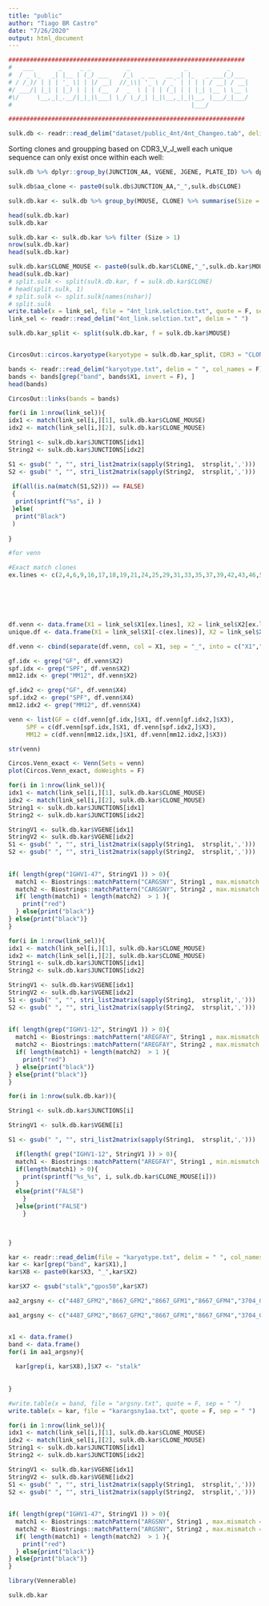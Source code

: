 ```yaml
---
title: "public"
author: "Tiago BR Castro"
date: "7/26/2020"
output: html_document
---
```


```r
##################################################################
#   ___       _     _ _          _               _           _     
#  / _ \_   _| |__ | (_) ___    /_\  _ __   __ _| |_   _ ___(_)___ 
# / /_)/ | | | '_ \| | |/ __|  //_\\| '_ \ / _` | | | | / __| / __|
#/ ___/| |_| | |_) | | | (__  /  _  \ | | | (_| | | |_| \__ \ \__ \
#\/     \__,_|_.__/|_|_|\___| \_/ \_/_| |_|\__,_|_|\__, |___/_|___/
#                                                  |___/           

##################################################################
```


```r
sulk.db <- readr::read_delim("dataset/public_4nt/4nt_Changeo.tab", delim = "\t")
```



Sorting clones and groupping based on CDR3_V_J_well
each unique sequence can only exist once within each well:

```r
sulk.db %>% dplyr::group_by(JUNCTION_AA, VGENE, JGENE, PLATE_ID) %>% dplyr::summarise(number = n())  %>% arrange(desc(number))
```



```r
sulk.db$aa_clone <- paste0(sulk.db$JUNCTION_AA,"_",sulk.db$CLONE)

sulk.db.kar <- sulk.db %>% group_by(MOUSE, CLONE) %>% summarise(Size = n(), JUNCTIONS = toString(JUNCTION_AA), VCALL = toString(V_CALL),VGENE = toString(VGENE), JGENE = toString(JGENE)) %>% arrange(desc(Size))

head(sulk.db.kar)
sulk.db.kar
```

```r
sulk.db.kar <- sulk.db.kar %>% filter (Size > 1)
nrow(sulk.db.kar)
head(sulk.db.kar)
```

```r
sulk.db.kar$CLONE_MOUSE <- paste0(sulk.db.kar$CLONE,"_",sulk.db.kar$MOUSE)
head(sulk.db.kar)
# split.sulk <- split(sulk.db.kar, f = sulk.db.kar$CLONE)
# head(split.sulk, 1)
# split.sulk <- split.sulk[names(nshar)]
# split.sulk
write.table(x = link_sel, file = "4nt_link.selction.txt", quote = F, sep = " ")
link_sel <- readr::read_delim("4nt_link.selction.txt", delim = " ")
```

```r
sulk.db.kar_split <- split(sulk.db.kar, f = sulk.db.kar$MOUSE)


CircosOut::circos.karyotype(karyotype = sulk.db.kar_split, CDR3 = "CLONE", Group = "MOUSE", save = T, file.name = "karyotype.txt")
```

```r
bands <- readr::read_delim("karyotype.txt", delim = " ", col_names = F)
bands <- bands[grep("band", bands$X1, invert = F), ]
head(bands)
```


```r
CircosOut::links(bands = bands)
```

```r
for(i in 1:nrow(link_sel)){
idx1 <- match(link_sel[i,][1], sulk.db.kar$CLONE_MOUSE)
idx2 <- match(link_sel[i,][2], sulk.db.kar$CLONE_MOUSE)

String1 <- sulk.db.kar$JUNCTIONS[idx1]
String2 <- sulk.db.kar$JUNCTIONS[idx2]

S1 <- gsub(" ", "", stri_list2matrix(sapply(String1,  strsplit,',')))  
S2 <- gsub(" ", "", stri_list2matrix(sapply(String2,  strsplit,',')))  
 
 if(all(is.na(match(S1,S2))) == FALSE)
 {
  print(sprintf("%s", i) )
 }else(
  print("Black")
 )
 
}
```

```r
#for venn

#Exact match clones 
ex.lines <- c(2,4,6,9,16,17,18,19,21,24,25,29,31,33,35,37,39,42,43,46,52,55,56,62,63,64,66,68,69,72,78,80,86,91,92,93,94,95,96,97,98,99,100,101,102,103,104,105,106,107,108,109,110,111,112,113,115,116,117,118,119,121,122,124,125,126,127,129,130,131,132,133,134,136,138,143,144,145,146,150,151,154,155,164,165,169,183,189,206,216,219,220,221,222,223,224,225,226,228,229,231,232,234,236,240,248,253,259,261,268,270,272,273,279,282,283,287,288,306,314,316,321,325,326,328,329,330,331,332,335,336,338,340,344,345,348,354,356,361,365,366,372,373,376,377,381,383,400,410,411,412,425,434,438,439,447,448,449,455,456,457,458,459,460,461,462,463,465,466,467,468,469,470,472,473,474,476,477,479,480,481,482,484,486,487,488,489,490,491,492,493,494,495,499,516,518,519,520,542,547,551,552,563,564,572,573,577,579,589,595,597,599,605,607,610,617,619,623,624,628,634,635)






df.venn <- data.frame(X1 = link_sel$X1[ex.lines], X2 = link_sel$X2[ex.lines])
unique.df <- data.frame(X1 = link_sel$X1[-c(ex.lines)], X2 = link_sel$X2[-c(ex.lines)])

df.venn <- cbind(separate(df.venn, col = X1, sep = "_", into = c("X1","X2")), separate(df.venn, col = X2, sep = "_", into = c("X3","X4")))[,-3]

gf.idx <- grep("GF", df.venn$X2)
spf.idx <- grep("SPF", df.venn$X2)
mm12.idx <- grep("MM12", df.venn$X2)

gf.idx2 <- grep("GF", df.venn$X4)
spf.idx2 <- grep("SPF", df.venn$X4)
mm12.idx2 <- grep("MM12", df.venn$X4)

venn <- list(GF = c(df.venn[gf.idx,]$X1, df.venn[gf.idx2,]$X3),
     SPF = c(df.venn[spf.idx,]$X1, df.venn[spf.idx2,]$X3),
     MM12 = c(df.venn[mm12.idx,]$X1, df.venn[mm12.idx2,]$X3))

str(venn)

Circos.Venn_exact <- Venn(Sets = venn)
plot(Circos.Venn_exact, doWeights = F)

```


```r
for(i in 1:nrow(link_sel)){
idx1 <- match(link_sel[i,][1], sulk.db.kar$CLONE_MOUSE)  
idx2 <- match(link_sel[i,][2], sulk.db.kar$CLONE_MOUSE)  
String1 <- sulk.db.kar$JUNCTIONS[idx1]
String2 <- sulk.db.kar$JUNCTIONS[idx2]

StringV1 <- sulk.db.kar$VGENE[idx1]
StringV2 <- sulk.db.kar$VGENE[idx2]
S1 <- gsub(" ", "", stri_list2matrix(sapply(String1,  strsplit,',')))  
S2 <- gsub(" ", "", stri_list2matrix(sapply(String2,  strsplit,',')))  
 
 
if( length(grep("IGHV1-47", StringV1 )) > 0){
  match1 <- Biostrings::matchPattern("CARGSNY", String1 , max.mismatch = 0)
  match2 <- Biostrings::matchPattern("CARGSNY", String2 , max.mismatch = 0)
  if( length(match1) + length(match2)  > 1 ){
    print("red")
  } else{print("black")}
} else{print("black")}
}
```

```r
for(i in 1:nrow(link_sel)){
idx1 <- match(link_sel[i,][1], sulk.db.kar$CLONE_MOUSE)  
idx2 <- match(link_sel[i,][2], sulk.db.kar$CLONE_MOUSE)  
String1 <- sulk.db.kar$JUNCTIONS[idx1]
String2 <- sulk.db.kar$JUNCTIONS[idx2]

StringV1 <- sulk.db.kar$VGENE[idx1]
StringV2 <- sulk.db.kar$VGENE[idx2]
S1 <- gsub(" ", "", stri_list2matrix(sapply(String1,  strsplit,',')))  
S2 <- gsub(" ", "", stri_list2matrix(sapply(String2,  strsplit,',')))  
 
 
if( length(grep("IGHV1-12", StringV1 )) > 0){
  match1 <- Biostrings::matchPattern("AREGFAY", String1 , max.mismatch = 0)
  match2 <- Biostrings::matchPattern("AREGFAY", String2 , max.mismatch = 0)
  if( length(match1) + length(match2)  > 1 ){
    print("red")
  } else{print("black")}
} else{print("black")}
}
```




```r
for(i in 1:nrow(sulk.db.kar)){

String1 <- sulk.db.kar$JUNCTIONS[i]

StringV1 <- sulk.db.kar$VGENE[i]

S1 <- gsub(" ", "", stri_list2matrix(sapply(String1,  strsplit,',')))  

  if(length( grep("IGHV1-12", StringV1 )) > 0){
  match1 <- Biostrings::matchPattern("AREGFAY", String1 , min.mismatch = 1, max.mismatch = 1)
  if(length(match1) > 0){
    print(sprintf("%s_%s", i, sulk.db.kar$CLONE_MOUSE[i]))
  }
  else{print("FALSE")
    }
  }else{print("FALSE")
    }

  

}


```

```r
kar <- readr::read_delim(file = "karyotype.txt", delim = " ", col_names = F)
kar <- kar[grep("band", kar$X1),]
kar$X8 <- paste0(kar$X3, "_",kar$X2)

kar$X7 <- gsub("stalk","gpos50",kar$X7)

aa2_argsny <- c("4487_GFM2","8667_GFM2","8667_GFM1","8667_GFM4","3704_GFM3","4487_MM12M5","2263_MM12M2","3899_GFM3","8667_MM12M4","4487_MM12M7","8668_GFM4","3522_GFM4","8667_MM12M5","4487_MM12M1","5098_GFM3","4487_GFM3","8667_GFM3","4487_MM12M2","4488_MM12M6","4487_GFM1","8668_GFM1","1687_MM12M7","5223_GFM5","1687_MM12M5","8667_GFM5","8668_GFM5","3704_MM12M6","5436_GFM2","4489_MM12M7","5224_GFM4","1687_GFM5","2261_GFM1","3903_GFM1","4119_GFM1","5227_GFM1","5434_GFM1","5209_GFM2","5229_GFM3","3896_MM12M7","4487_GFM6","8667_MM12M7","8667_SPFM1","5220_GFM2","3709_GFM4","8674_GFM4","4487_GFM5","2261_MM12M1","1687_MM12M3","8667_MM12M3","4487_MM12M4","8665_MM12M5","3704_GFM1","8679_GFM1","782_GFM2","3704_GFM2","5219_GFM3","5214_GFM4","3704_GFM5","1687_MM12M2","2261_MM12M2","3521_MM12M4","5210_MM12M5","3524_GFM1","3896_GFM1","6722_GFM2","8682_GFM3","3524_GFM4","4487_GFM4","5215_GFM4","4496_GFM5","8667_GFM6","6632_MM12M1","5205_MM12M2","5213_MM12M4","2261_MM12M5","5211_MM12M5","6631_MM12M6")

aa1_argsny <- c("4487_GFM2","8667_GFM2","8667_GFM1","8667_GFM4","3704_GFM3","4487_MM12M5","3899_GFM3","8667_MM12M4","8668_GFM4","3522_GFM4","8667_MM12M5","4487_GFM3","8667_GFM3","4487_MM12M2","4488_MM12M6","4487_GFM1","8668_GFM1","1687_MM12M7","5223_GFM5","1687_MM12M5","3704_MM12M6","5436_GFM2","4489_MM12M7","1687_GFM5","3903_GFM1","4119_GFM1","5227_GFM1","5209_GFM2","5229_GFM3","4487_GFM6","8667_SPFM1","4487_GFM5","2261_MM12M1","1687_MM12M3","4487_MM12M4","8665_MM12M5","782_GFM2","5219_GFM3","1687_MM12M2","2261_MM12M2","3524_GFM1","3524_GFM4","4487_GFM4","5215_GFM4","4496_GFM5","8667_GFM6","5213_MM12M4","2261_MM12M5")


x1 <- data.frame()
band <- data.frame()
for(i in aa1_argsny){
  
  kar[grep(i, kar$X8),]$X7 <- "stalk"
  
  
}

#write.table(x = band, file = "argsny.txt", quote = F, sep = " ")
write.table(x = kar, file = "karargsny1aa.txt", quote = F, sep = " ")
```


```r

for(i in 1:nrow(link_sel)){
idx1 <- match(link_sel[i,][1], sulk.db.kar$CLONE_MOUSE)  
idx2 <- match(link_sel[i,][2], sulk.db.kar$CLONE_MOUSE)  
String1 <- sulk.db.kar$JUNCTIONS[idx1]
String2 <- sulk.db.kar$JUNCTIONS[idx2]

StringV1 <- sulk.db.kar$VGENE[idx1]
StringV2 <- sulk.db.kar$VGENE[idx2]
S1 <- gsub(" ", "", stri_list2matrix(sapply(String1,  strsplit,',')))  
S2 <- gsub(" ", "", stri_list2matrix(sapply(String2,  strsplit,',')))  
 
 
if( length(grep("IGHV1-47", StringV1 )) > 0){
  match1 <- Biostrings::matchPattern("ARGSNY", String1 , max.mismatch = 0)
  match2 <- Biostrings::matchPattern("ARGSNY", String2 , max.mismatch = 0)
  if( length(match1) + length(match2)  > 1 ){
    print("red")
  } else{print("black")}
} else{print("black")}
}
```

```r
library(Vennerable)

sulk.db.kar
```

